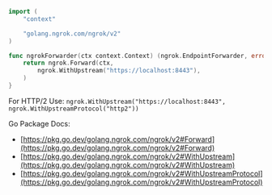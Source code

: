 ```go
import (
	"context"

	"golang.ngrok.com/ngrok/v2"
)

func ngrokForwarder(ctx context.Context) (ngrok.EndpointForwarder, error) {
	return ngrok.Forward(ctx,
		ngrok.WithUpstream("https://localhost:8443"),
	)
}
```

For HTTP/2 Use: `ngrok.WithUpstream("https://localhost:8443", ngrok.WithUpstreamProtocol("http2"))`

Go Package Docs:

- [https://pkg.go.dev/golang.ngrok.com/ngrok/v2#Forward](https://pkg.go.dev/golang.ngrok.com/ngrok/v2#Forward)
- [https://pkg.go.dev/golang.ngrok.com/ngrok/v2#WithUpstream](https://pkg.go.dev/golang.ngrok.com/ngrok/v2#WithUpstream)
- [https://pkg.go.dev/golang.ngrok.com/ngrok/v2#WithUpstreamProtocol](https://pkg.go.dev/golang.ngrok.com/ngrok/v2#WithUpstreamProtocol)
